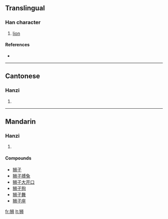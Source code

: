 {{also|獅}}
==Translingual==

===Han character===
{{Han char|rn=94|rad=犬|as=06|sn=9|four=|canj=大竹中中月 (KHLLB)}}

# [[lion]]

====References====
* {{Han ref|kx=0711.101|hdz=21344.020|uh=72EE|ud=29422}}

----

==Cantonese==

===Hanzi===
{{yue-hanzi|jyut=|y=si1}}

# {{defn|Cantonese}}

----

==Mandarin==

===Hanzi===
{{cmn-hanzi|tra=獅|pin=[[shī]] ([[shi1]])|wg=shih<sup>1</sup>}}

# {{defn|Mandarin}}

====Compounds====
* [[狮子]]
* [[狮子搏兔]]
* [[狮子大开口]]
* [[狮子狗]]
* [[狮子舞]]
* [[狮子座]]

[[fr:狮]]
[[lt:狮]]